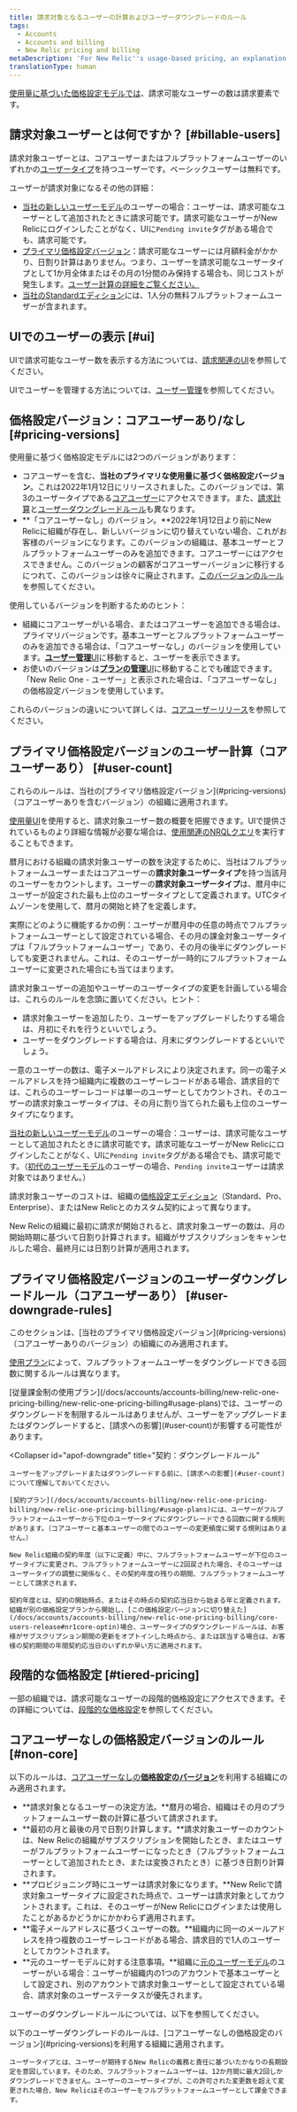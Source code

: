 ```yaml
---
title: 請求対象となるユーザーの計算およびユーザーダウングレードのルール
tags:
  - Accounts
  - Accounts and billing
  - New Relic pricing and billing
metaDescription: 'For New Relic''s usage-based pricing, an explanation of how billable users are calculated and rules for downgrading users.'
translationType: human
---
```


[使用量に基づいた価格設定モデルでは](/docs/accounts/accounts-billing/new-relic-one-pricing-billing/new-relic-one-pricing-billing)、請求可能なユーザーの数は請求要素です。

## 請求対象ユーザーとは何ですか？ [#billable-users]

請求対象ユーザーとは、コアユーザーまたはフルプラットフォームユーザーのいずれかの[ユーザータイプ](/docs/accounts/accounts-billing/new-relic-one-user-management/user-type)を持つユーザーです。ベーシックユーザーは無料です。

ユーザーが請求対象になるその他の詳細：

* [当社の新しいユーザーモデル](/docs/accounts/original-accounts-billing/original-users-roles/overview-user-models)のユーザーの場合：ユーザーは、請求可能なユーザーとして追加されたときに請求可能です。請求可能なユーザーがNew Relicにログインしたことがなく、UIに`Pending invite`タグがある場合でも、請求可能です。
* [プライマリ価格設定バージョン](#pricing-versions)：請求可能なユーザーには月額料金がかかり、日割り計算はありません。つまり、ユーザーを請求可能なユーザータイプとして1か月全体またはその月の1分間のみ保持する場合も、同じコストが発生します。[ユーザー計算の詳細をご覧ください。](#user-count)
* [当社のStandardエディション](https://newrelic.com/pricing)には、1人分の無料フルプラットフォームユーザーが含まれます。

## UIでのユーザーの表示 [#ui]

UIで請求可能なユーザー数を表示する方法については、[請求関連のUI](/docs/accounts/accounts-billing/general-account-settings/introduction-account-settings)を参照してください。

UIでユーザーを管理する方法については、[ユーザー管理](/docs/accounts/accounts-billing/new-relic-one-user-management/user-management-ui-and-tasks)を参照してください。

## 価格設定バージョン：コアユーザーあり/なし [#pricing-versions]

使用量に基づく価格設定モデルには2つのバージョンがあります：

* コアユーザーを含む、**当社のプライマリな使用量に基づく価格設定バージョン**。これは2022年1月12日にリリースされました。このバージョンでは、第3のユーザータイプである[コアユーザー](/docs/accounts/accounts-billing/new-relic-one-user-management/user-type)にアクセスできます。また、[請求計算](#user-count)と[ユーザーダウングレードルール](#user-downgrade-rules)も異なります。
* **「コアユーザーなし」のバージョン。**2022年1月12日より前にNew Relicに組織が存在し、新しいバージョンに切り替えていない場合、これがお客様のバージョンになります。このバージョンの組織は、基本ユーザーとフルプラットフォームユーザーのみを追加できます。コアユーザーにはアクセスできません。このバージョンの顧客がコアユーザーバージョンに移行するにつれて、このバージョンは徐々に廃止されます。[このバージョンのルール](#non-core)を参照してください。

使用しているバージョンを判断するためのヒント：

* 組織にコアユーザーがいる場合、またはコアユーザーを追加できる場合は、プライマリバージョンです。基本ユーザーとフルプラットフォームユーザーのみを追加できる場合は、「コアユーザーなし」のバージョンを使用しています。[**ユーザー管理**UI](/docs/accounts/accounts-billing/new-relic-one-user-management/user-management-ui-and-tasks/#where)に移動すると、ユーザーを表示できます。
* お使いのバージョンは[**プランの管理**UI](/docs/accounts/accounts-billing/new-relic-one-pricing-billing/billing-ui)に移動することでも確認できます。「New Relic One - ユーザー」と表示された場合は、「コアユーザーなし」の価格設定バージョンを使用しています。

これらのバージョンの違いについて詳しくは、[コアユーザーリリース](/docs/accounts/accounts-billing/new-relic-one-pricing-billing/core-users-release)を参照してください。

## プライマリ価格設定バージョンのユーザー計算（コアユーザーあり） [#user-count]

<Callout variant="important">
  これらのルールは、当社の[プライマリ価格設定バージョン](#pricing-versions)（コアユーザーありを含むバージョン）の組織に適用されます。
</Callout>

[使用量UI](/docs/accounts/accounts-billing/general-account-settings/introduction-account-settings/#pricing)を使用すると、請求対象ユーザー数の概要を把握できます。UIで提供されているものより詳細な情報が必要な場合は、[使用関連のNRQLクエリ](/docs/accounts/accounts-billing/new-relic-one-pricing-billing/usage-queries-alerts)を実行することもできます。

暦月における組織の請求対象ユーザーの数を決定するために、当社はフルプラットフォームユーザーまたはコアユーザーの**請求対象ユーザータイプ**を持つ当該月のユーザーをカウントします。ユーザーの**請求対象ユーザータイプ**は、暦月中にユーザーが設定された最も上位のユーザータイプとして定義されます。UTCタイムゾーンを使用して、暦月の開始と終了を定義します。

実際にどのように機能するかの例：ユーザーが暦月中の任意の時点でフルプラットフォームユーザーとして設定されている場合、その月の課金対象ユーザータイプは「フルプラットフォームユーザー」であり、その月の後半にダウングレードしても変更されません。これは、そのユーザーが一時的にフルプラットフォームユーザーに変更された場合にも当てはまります。

請求対象ユーザーの追加やユーザーのユーザータイプの変更を計画している場合は、これらのルールを念頭に置いてください。ヒント：

* 請求対象ユーザーを追加したり、ユーザーをアップグレードしたりする場合は、月初にそれを行うといいでしょう。
* ユーザーをダウングレードする場合は、月末にダウングレードするといいでしょう。

一意のユーザーの数は、電子メールアドレスにより決定されます。同一の電子メールアドレスを持つ組織内に複数のユーザーレコードがある場合、請求目的では、これらのユーザーレコードは単一のユーザーとしてカウントされ、そのユーザーの請求対象ユーザータイプは、その月に割り当てられた最も上位のユーザータイプになります。

[当社の新しいユーザーモデル](/docs/accounts/original-accounts-billing/original-users-roles/overview-user-models)のユーザーの場合：ユーザーは、請求可能なユーザーとして追加されたときに請求可能です。請求可能なユーザーがNew Relicにログインしたことがなく、UIに`Pending invite`タグがある場合でも、請求可能です。（[初代のユーザーモデル](/docs/accounts/original-accounts-billing/original-users-roles/users-roles-original-user-model)のユーザーの場合、`Pending invite`ユーザーは請求対象ではありません。）

請求対象ユーザーのコストは、組織の[価格設定エディション](https://newrelic.com/pricing)（Standard、Pro、Enterprise）、またはNew Relicとのカスタム契約によって異なります。

New Relicの組織に最初に請求が開始されると、請求対象ユーザーの数は、月の開始時期に基づいて日割り計算されます。組織がサブスクリプションをキャンセルした場合、最終月には日割り計算が適用されます。

## プライマリ価格設定バージョンのユーザーダウングレードルール（コアユーザーあり） [#user-downgrade-rules]

<Callout variant="important">
  このセクションは、[当社のプライマリ価格設定バージョン](#pricing-versions)（コアユーザーありのバージョン）の組織にのみ適用されます。
</Callout>

[使用プラン](/docs/accounts/accounts-billing/new-relic-one-pricing-billing/new-relic-one-pricing-billing#usage-plans)によって、フルプラットフォームユーザーをダウングレードできる回数に関するルールは異なります。

<CollapserGroup>
  <Collapser
    id="payg-downgrade"
    title="従量課金制：ダウングレードのルール"
  >
    [従量課金制の使用プラン](/docs/accounts/accounts-billing/new-relic-one-pricing-billing/new-relic-one-pricing-billing#usage-plans)では、ユーザーのダウングレードを制限するルールはありませんが、ユーザーをアップグレードまたはダウングレードすると、[請求への影響](#user-count)が影響する可能性があります。
  </Collapser>

  <Collapser
    id="apof-downgrade"
    title="契約：ダウングレードルール"
  >
    ユーザーをアップグレードまたはダウングレードする前に、[請求への影響](#user-count)について理解しておいてください。

    [契約プラン](/docs/accounts/accounts-billing/new-relic-one-pricing-billing/new-relic-one-pricing-billing/#usage-plans)には、ユーザーがフルプラットフォームユーザーから下位のユーザータイプにダウングレードできる回数に関する規則があります。（コアユーザーと基本ユーザーの間でのユーザーの変更頻度に関する規則はありません。）

    New Relic組織の契約年度（以下に定義）中に、フルプラットフォームユーザーが下位のユーザータイプに変更され、フルプラットフォームユーザーに2回戻された場合、そのユーザーはユーザータイプの調整に関係なく、その契約年度の残りの期間、フルプラットフォームユーザーとして請求されます。

    契約年度とは、契約の開始時点、またはその時点の契約応当日から始まる年と定義されます。組織が別の価格設定プランから開始し、[この価格設定バージョンに切り替えた](/docs/accounts/accounts-billing/new-relic-one-pricing-billing/core-users-release#nr1core-optin)場合、ユーザータイプのダウングレードルールは、お客様がサブスクリプション期間の更新をオプトインした時点から、または該当する場合は、お客様の契約期間の年間契約応当日のいずれか早い方に適用されます。
  </Collapser>
</CollapserGroup>

## 段階的な価格設定 [#tiered-pricing]

一部の組織では、請求可能なユーザーの段階的価格設定にアクセスできます。その詳細については、[段階的な価格設定](/docs/accounts/accounts-billing/new-relic-one-pricing-billing/new-relic-one-pricing-billing#tiered-pricing)を参照してください。

## コアユーザーなしの価格設定バージョンのルール [#non-core]

以下のルールは、[コアユーザーなしの**価格設定のバージョン**](#pricing-versions)を利用する組織にのみ適用されます。

* **請求対象となるユーザーの決定方法。**暦月の場合、組織はその月のプラットフォームユーザー数の計算に基づいて請求されます。
* **最初の月と最後の月で日割り計算します。**請求対象ユーザーのカウントは、New Relicの組織がサブスクリプションを開始したとき、またはユーザーがフルプラットフォームユーザーになったとき（フルプラットフォームユーザーとして追加されたとき、または変換されたとき）に基づき日割り計算されます。
* **プロビジョニング時にユーザーは請求対象になります。**New Relicで請求対象ユーザータイプに設定された時点で、ユーザーは請求対象としてカウントされます。これは、そのユーザーがNew Relicにログインまたは使用したことがあるかどうかにかかわらず適用されます。
* **電子メールアドレスに基づくユーザーの数。**組織内に同一のメールアドレスを持つ複数のユーザーレコードがある場合、請求目的で1人のユーザーとしてカウントされます。
* **元のユーザーモデルに対する注意事項。**組織に[元のユーザーモデル](/docs/accounts/original-accounts-billing/original-users-roles/overview-user-models)のユーザーがいる場合：ユーザーが組織内の1つのアカウントで基本ユーザーとして設定され、別のアカウントで請求対象ユーザーとして設定されている場合、請求対象のユーザーステータスが優先されます。

ユーザーのダウングレードルールについては、以下を参照してください。

<CollapserGroup>
  <Collapser
    id="non-core-downgrade-rules"
    title="ユーザーダウングレードのルール"
  >
    以下のユーザーダウングレードのルールは、[コアユーザーなしの価格設定のバージョン](#pricing-versions)を利用する組織に適用されます。

    ユーザータイプとは、ユーザーが期待するNew Relicの義務と責任に基づいたかなりの長期設定を意図しています。そのため、フルプラットフォームユーザーは、12か月間に最大2回しかダウングレードできません。ユーザーのユーザータイプが、この許可された変更数を超えて変更された場合、New Relicはそのユーザーをフルプラットフォームユーザーとして課金できます。
  </Collapser>
</CollapserGroup>